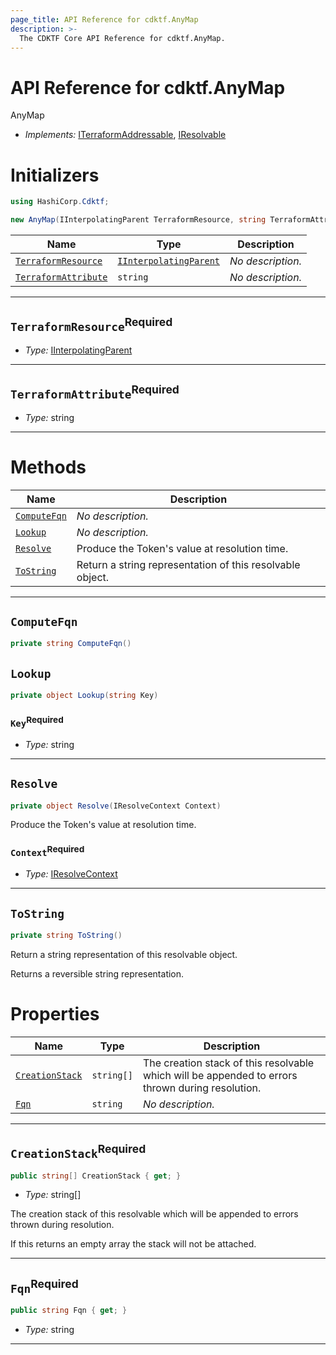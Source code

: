 ```yaml
---
page_title: API Reference for cdktf.AnyMap
description: >-
  The CDKTF Core API Reference for cdktf.AnyMap.
---
```


<!-- This file is generated through yarn generate-docs -->

# API Reference for cdktf.AnyMap

   AnyMap <a name="AnyMap" id="cdktf.AnyMap"></a>
  
  - *Implements:* <a href="#cdktf.ITerraformAddressable">ITerraformAddressable</a>, <a href="#cdktf.IResolvable">IResolvable</a>
  
  # Initializers <a name="Initializers" id="cdktf.AnyMap.Initializer"></a>
  
  ```csharp
  using HashiCorp.Cdktf;
  
  new AnyMap(IInterpolatingParent TerraformResource, string TerraformAttribute);
  ```
  
  | **Name** | **Type** | **Description** |
  | --- | --- | --- |
  | <code><a href="#cdktf.AnyMap.Initializer.parameter.terraformResource">TerraformResource</a></code> | <code><a href="#cdktf.IInterpolatingParent">IInterpolatingParent</a></code> | *No description.* |
  | <code><a href="#cdktf.AnyMap.Initializer.parameter.terraformAttribute">TerraformAttribute</a></code> | <code>string</code> | *No description.* |
  
  ---
  
  ## `TerraformResource`<sup>Required</sup> <a name="TerraformResource" id="cdktf.AnyMap.Initializer.parameter.terraformResource"></a>
  
  - *Type:* <a href="#cdktf.IInterpolatingParent">IInterpolatingParent</a>
  
  ---
  
  ## `TerraformAttribute`<sup>Required</sup> <a name="TerraformAttribute" id="cdktf.AnyMap.Initializer.parameter.terraformAttribute"></a>
  
  - *Type:* string
  
  ---
  
  # Methods <a name="Methods" id="Methods"></a>
  
  | **Name** | **Description** |
  | --- | --- |
  | <code><a href="#cdktf.AnyMap.computeFqn">ComputeFqn</a></code> | *No description.* |
  | <code><a href="#cdktf.AnyMap.lookup">Lookup</a></code> | *No description.* |
  | <code><a href="#cdktf.AnyMap.resolve">Resolve</a></code> | Produce the Token's value at resolution time. |
  | <code><a href="#cdktf.AnyMap.toString">ToString</a></code> | Return a string representation of this resolvable object. |
  
  ---
  
  ## `ComputeFqn` <a name="ComputeFqn" id="cdktf.AnyMap.computeFqn"></a>
  
  ```csharp
  private string ComputeFqn()
  ```
  
  ## `Lookup` <a name="Lookup" id="cdktf.AnyMap.lookup"></a>
  
  ```csharp
  private object Lookup(string Key)
  ```
  
  ### `Key`<sup>Required</sup> <a name="Key" id="cdktf.AnyMap.lookup.parameter.key"></a>
  
  - *Type:* string
  
  ---
  
  ## `Resolve` <a name="Resolve" id="cdktf.AnyMap.resolve"></a>
  
  ```csharp
  private object Resolve(IResolveContext Context)
  ```
  
  Produce the Token's value at resolution time.
  
  ### `Context`<sup>Required</sup> <a name="Context" id="cdktf.AnyMap.resolve.parameter._context"></a>
  
  - *Type:* <a href="#cdktf.IResolveContext">IResolveContext</a>
  
  ---
  
  ## `ToString` <a name="ToString" id="cdktf.AnyMap.toString"></a>
  
  ```csharp
  private string ToString()
  ```
  
  Return a string representation of this resolvable object.
  
  Returns a reversible string representation.
  
  
  # Properties <a name="Properties" id="Properties"></a>
  
  | **Name** | **Type** | **Description** |
  | --- | --- | --- |
  | <code><a href="#cdktf.AnyMap.property.creationStack">CreationStack</a></code> | <code>string[]</code> | The creation stack of this resolvable which will be appended to errors thrown during resolution. |
  | <code><a href="#cdktf.AnyMap.property.fqn">Fqn</a></code> | <code>string</code> | *No description.* |
  
  ---
  
  ## `CreationStack`<sup>Required</sup> <a name="CreationStack" id="cdktf.AnyMap.property.creationStack"></a>
  
  ```csharp
  public string[] CreationStack { get; }
  ```
  
  - *Type:* string[]
  
  The creation stack of this resolvable which will be appended to errors thrown during resolution.
  
  If this returns an empty array the stack will not be attached.
  
  ---
  
  ## `Fqn`<sup>Required</sup> <a name="Fqn" id="cdktf.AnyMap.property.fqn"></a>
  
  ```csharp
  public string Fqn { get; }
  ```
  
  - *Type:* string
  
  ---
  
  
